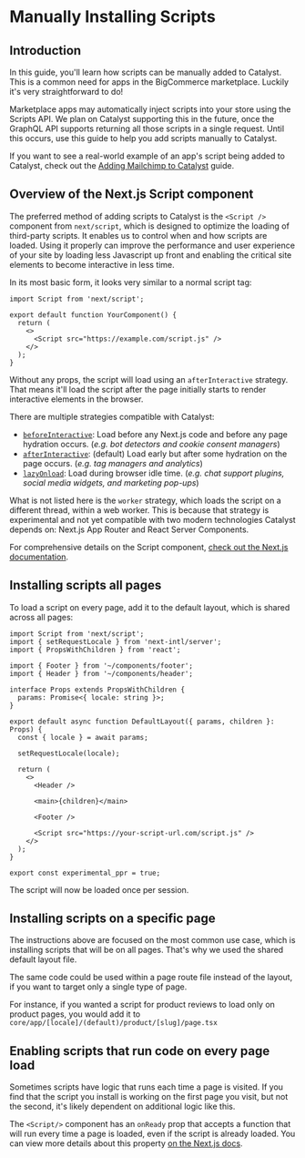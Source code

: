 # Manually Installing Scripts

## Introduction

In this guide, you'll learn how scripts can be manually added to Catalyst. This is a common need for apps in the BigCommerce marketplace. Luckily it's very straightforward to do!

<Callout type="info" emoji="ℹ️">
  Marketplace apps may automatically inject scripts into your store using the
  Scripts API. We plan on Catalyst supporting this in the future, once the
  GraphQL API supports returning all those scripts in a single request. Until
  this occurs, use this guide to help you add scripts manually to Catalyst.
</Callout>

If you want to see a real-world example of an app's script being added to Catalyst, check out the [Adding Mailchimp to Catalyst](/docs/storefront/catalyst/getting-started/guides/mailchimp-newsletter) guide.

## Overview of the Next.js Script component

The preferred method of adding scripts to Catalyst is the `<Script />` component from `next/script`, which is designed to optimize the loading of third-party scripts. It enables us to control when and how scripts are loaded. Using it properly can improve the performance and user experience of your site by loading less Javascript up front and enabling the critical site elements to become interactive in less time.

In its most basic form, it looks very similar to a normal script tag:

```tsx {1,6} copy
import Script from 'next/script';

export default function YourComponent() {
  return (
    <>
      <Script src="https://example.com/script.js" />
    </>
  );
}
```

Without any props, the script will load using an `afterInteractive` strategy. That means it'll load the script after the page initially starts to render interactive elements in the browser.

There are multiple strategies compatible with Catalyst:

- [`beforeInteractive`](https://nextjs.org/docs/app/api-reference/components/script#beforeinteractive): Load before any Next.js code and before any page hydration occurs. (_e.g. bot detectors and cookie consent managers_)
- [`afterInteractive`](https://nextjs.org/docs/app/api-reference/components/script#afterinteractive): (default) Load early but after some hydration on the page occurs. (_e.g. tag managers and analytics_)
- [`lazyOnload`](https://nextjs.org/docs/app/api-reference/components/script#lazyonload): Load during browser idle time. (_e.g. chat support plugins, social media widgets, and marketing pop-ups_)

What is not listed here is the `worker` strategy, which loads the script on a different thread, within a web worker. This is because that strategy is experimental and not yet compatible with two modern technologies Catalyst depends on: Next.js App Router and React Server Components.

For comprehensive details on the Script component, [check out the Next.js documentation](https://nextjs.org/docs/app/api-reference/components/script).

## Installing scripts all pages

To load a script on every page, add it to the default layout, which is shared across all pages:

```tsx {1,25} filename="core/app/[locale]/(default)/layout.tsx" copy
import Script from 'next/script';
import { setRequestLocale } from 'next-intl/server';
import { PropsWithChildren } from 'react';

import { Footer } from '~/components/footer';
import { Header } from '~/components/header';

interface Props extends PropsWithChildren {
  params: Promise<{ locale: string }>;
}

export default async function DefaultLayout({ params, children }: Props) {
  const { locale } = await params;

  setRequestLocale(locale);

  return (
    <>
      <Header />

      <main>{children}</main>

      <Footer />

      <Script src="https://your-script-url.com/script.js" />
    </>
  );
}

export const experimental_ppr = true;
```

The script will now be loaded once per session.

## Installing scripts on a specific page

The instructions above are focused on the most common use case, which is installing scripts that will be on all pages. That's why we used the shared default layout file.

The same code could be used within a page route file instead of the layout, if you want to target only a single type of page.

For instance, if you wanted a script for product reviews to load only on product pages, you would add it to `core/app/[locale]/(default)/product/[slug]/page.tsx`

## Enabling scripts that run code on every page load

Sometimes scripts have logic that runs each time a page is visited. If you find that the script you install is working on the first page you visit, but not the second, it's likely dependent on additional logic like this.

The `<Script/>` component has an `onReady` prop that accepts a function that will run every time a page is loaded, even if the script is already loaded. You can view more details about this property [on the Next.js docs](https://nextjs.org/docs/app/api-reference/components/script#onready).
